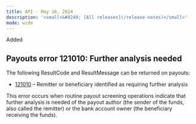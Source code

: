 ```yaml
---
title: API - May 16, 2024
description: '<small>&#8249; [All releases](/release-notes)</small>'
mode: wide
---
```

<div class="pill pill-green">Added</div>  

## Payouts error 121010: Further analysis needed

The following <inline-code>ResultCode</inline-code> and <inline-code>ResultMessage</inline-code> can be returned on payouts:

- <a href="/errors/codes/121010">121010</a> – Remitter or beneficiary identified as requiring further analysis

This error occurs when routine payout screening operations indicate that further analysis is needed of the payout author (the sender of the funds, also called the remitter) or the bank account owner (the beneficiary receiving the funds).